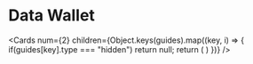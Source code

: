 
# Data Wallet

<Cards
  num={2}
  children={Object.keys(guides).map((key, i) => {
    if(guides[key].type === "hidden") return null;
    return (
    <Card
      key={i}
      title={guides[key].title}
      description={guides[key].description}
      icon={guides[key].icon}
      href={guides[key].href}
    />
  )
  })}
/>